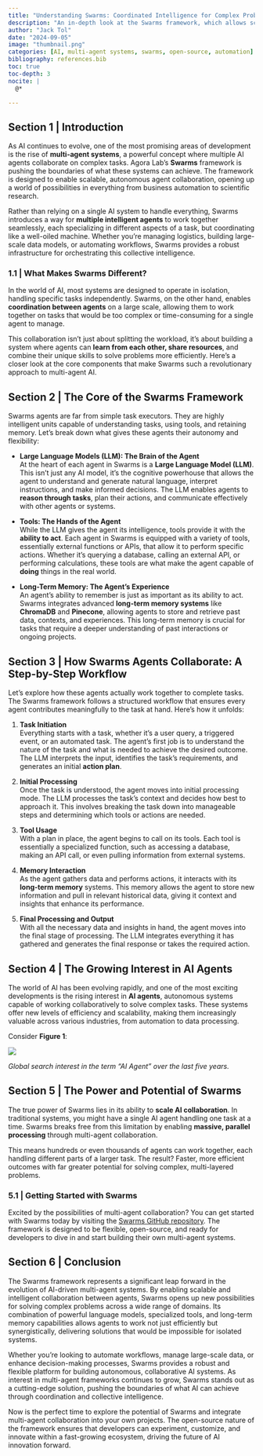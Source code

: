 ```yaml
---
title: "Understanding Swarms: Coordinated Intelligence for Complex Problem Solving"
description: "An in-depth look at the Swarms framework, which allows scalable multi-agent collaboration using AI. Discover how agents work together to perform complex tasks autonomously."
author: "Jack Tol"
date: "2024-09-05"
image: "thumbnail.png"
categories: [AI, multi-agent systems, swarms, open-source, automation]
bibliography: references.bib
toc: true
toc-depth: 3
nocite: |
  @*

---
```

## Section 1 | Introduction
As AI continues to evolve, one of the most promising areas of development is the rise of **multi-agent systems**, a powerful concept where multiple AI agents collaborate on complex tasks. Agora Lab’s **Swarms** framework is pushing the boundaries of what these systems can achieve. The framework is designed to enable scalable, autonomous agent collaboration, opening up a world of possibilities in everything from business automation to scientific research.

Rather than relying on a single AI system to handle everything, Swarms introduces a way for **multiple intelligent agents** to work together seamlessly, each specializing in different aspects of a task, but coordinating like a well-oiled machine. Whether you're managing logistics, building large-scale data models, or automating workflows, Swarms provides a robust infrastructure for orchestrating this collective intelligence.

### 1.1 | What Makes Swarms Different?

In the world of AI, most systems are designed to operate in isolation, handling specific tasks independently. Swarms, on the other hand, enables **coordination between agents** on a large scale, allowing them to work together on tasks that would be too complex or time-consuming for a single agent to manage.

This collaboration isn't just about splitting the workload, it's about building a system where agents can **learn from each other, share resources**, and combine their unique skills to solve problems more efficiently. Here’s a closer look at the core components that make Swarms such a revolutionary approach to multi-agent AI.

## Section 2 | The Core of the Swarms Framework

Swarms agents are far from simple task executors. They are highly intelligent units capable of understanding tasks, using tools, and retaining memory. Let’s break down what gives these agents their autonomy and flexibility:

- **Large Language Models (LLM): The Brain of the Agent**  
  At the heart of each agent in Swarms is a **Large Language Model (LLM)**. This isn’t just any AI model, it’s the cognitive powerhouse that allows the agent to understand and generate natural language, interpret instructions, and make informed decisions. The LLM enables agents to **reason through tasks**, plan their actions, and communicate effectively with other agents or systems.

- **Tools: The Hands of the Agent**  
  While the LLM gives the agent its intelligence, tools provide it with the **ability to act**. Each agent in Swarms is equipped with a variety of tools, essentially external functions or APIs, that allow it to perform specific actions. Whether it’s querying a database, calling an external API, or performing calculations, these tools are what make the agent capable of **doing** things in the real world.

- **Long-Term Memory: The Agent’s Experience**  
  An agent’s ability to remember is just as important as its ability to act. Swarms integrates advanced **long-term memory systems** like **ChromaDB** and **Pinecone**, allowing agents to store and retrieve past data, contexts, and experiences. This long-term memory is crucial for tasks that require a deeper understanding of past interactions or ongoing projects.

## Section 3 | How Swarms Agents Collaborate: A Step-by-Step Workflow

Let’s explore how these agents actually work together to complete tasks. The Swarms framework follows a structured workflow that ensures every agent contributes meaningfully to the task at hand. Here's how it unfolds:

1. **Task Initiation**  
   Everything starts with a task, whether it's a user query, a triggered event, or an automated task. The agent’s first job is to understand the nature of the task and what is needed to achieve the desired outcome. The LLM interprets the input, identifies the task’s requirements, and generates an initial **action plan**.

2. **Initial Processing**  
   Once the task is understood, the agent moves into initial processing mode. The LLM processes the task’s context and decides how best to approach it. This involves breaking the task down into manageable steps and determining which tools or actions are needed.

3. **Tool Usage**  
   With a plan in place, the agent begins to call on its tools. Each tool is essentially a specialized function, such as accessing a database, making an API call, or even pulling information from external systems.

4. **Memory Interaction**  
   As the agent gathers data and performs actions, it interacts with its **long-term memory** systems. This memory allows the agent to store new information and pull in relevant historical data, giving it context and insights that enhance its performance.

5. **Final Processing and Output**  
   With all the necessary data and insights in hand, the agent moves into the final stage of processing. The LLM integrates everything it has gathered and generates the final response or takes the required action.

## Section 4 | The Growing Interest in AI Agents

The world of AI has been evolving rapidly, and one of the most exciting developments is the rising interest in **AI agents**, autonomous systems capable of working collaboratively to solve complex tasks. These systems offer new levels of efficiency and scalability, making them increasingly valuable across various industries, from automation to data processing.

Consider **Figure 1**:

::: {#fig-agent_over_time}
![](agent_over_time.png)

*Global search interest in the term "AI Agent" over the last five years.*
:::

## Section 5 | The Power and Potential of Swarms

The true power of Swarms lies in its ability to **scale AI collaboration**. In traditional systems, you might have a single AI agent handling one task at a time. Swarms breaks free from this limitation by enabling **massive, parallel processing** through multi-agent collaboration.

This means hundreds or even thousands of agents can work together, each handling different parts of a larger task. The result? Faster, more efficient outcomes with far greater potential for solving complex, multi-layered problems.

### 5.1 | Getting Started with Swarms

Excited by the possibilities of multi-agent collaboration? You can get started with Swarms today by visiting the [Swarms GitHub repository](https://github.com/kyegomez/swarms). The framework is designed to be flexible, open-source, and ready for developers to dive in and start building their own multi-agent systems.

## Section 6 | Conclusion

The Swarms framework represents a significant leap forward in the evolution of AI-driven multi-agent systems. By enabling scalable and intelligent collaboration between agents, Swarms opens up new possibilities for solving complex problems across a wide range of domains. Its combination of powerful language models, specialized tools, and long-term memory capabilities allows agents to work not just efficiently but synergistically, delivering solutions that would be impossible for isolated systems.

Whether you're looking to automate workflows, manage large-scale data, or enhance decision-making processes, Swarms provides a robust and flexible platform for building autonomous, collaborative AI systems. As interest in multi-agent frameworks continues to grow, Swarms stands out as a cutting-edge solution, pushing the boundaries of what AI can achieve through coordination and collective intelligence.

Now is the perfect time to explore the potential of Swarms and integrate multi-agent collaboration into your own projects. The open-source nature of the framework ensures that developers can experiment, customize, and innovate within a fast-growing ecosystem, driving the future of AI innovation forward.